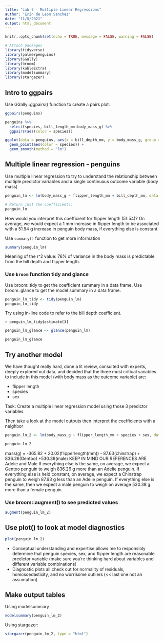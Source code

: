 ```yaml
---
title: "Lab 7 - Multiple Linear Regressions"
author: "Erin de Leon Sanchez"
date: "11/8/2021"
output: html_document
---
```


```r
knitr::opts_chunk$set(echo = TRUE, message = FALSE, warning = FALSE)

# Attach packages
library(tidyverse)
library(palmerpenguins)
library(GGally)
library(broom)
library(kableExtra)
library(modelsummary)
library(stargazer)
```

## Intro to ggpairs

Use GGally::ggpairs() function to create a pairs plot. 

```r
ggpairs(penguins)
```


```r
penguins %>%  
  select(species, bill_length_mm:body_mass_g) %>% 
  ggpairs(aes(color = species))

ggplot(data = penguins, aes(x = bill_depth_mm, y = body_mass_g, group = species)) +
  geom_point(aes(color = species)) +
  geom_smooth(method = "lm")
```

## Multiple linear regression - penguins

Use multiple linear regression to try to understand the relationship between multiple predictor variables and a single continuous outcome variable (body mass). 

```r
penguin_lm <- lm(body_mass_g ~ flipper_length_mm + bill_depth_mm, data = penguins)

# Return just the coefficients:
penguin_lm

```

How would you interpret this coefficient for flipper length (51.54)?
On average, we would expect a 1 mm increase in flipper length to be associated with a 51.54 g increase in penguin body mass, if everything else is constant. 

Use `summary()` function to get more information

```r
summary(penguin_lm)
```

Meaning of the r^2 value: 76% of variance in the body mass is predictable from the bill depth and flipper length.

### Use `broom` function tidy and glance 

Use broom::tidy to get the coefficient summary in a data frame. 
Use broom::glance to get the model summary in a data frame. 

```r
penguin_lm_tidy <- tidy(penguin_lm)
penguin_lm_tidy
```

Try using in-line code to refer to the bill depth coefficient. 

`r penguin_lm_tidy$estimate[3]`

```r
penguin_lm_glance <- glance(penguin_lm)

penguin_lm_glance
```

## Try another model

We have thought really hard, done a lit review, consulted with experts, deeply explored out data, and decided that the three most critical variables to include in this model (with body mass as the outcome variable) are:

- flipper length
- species
- sex

Task: Create a multiple linear regression model using those 3 predictor variables

Then take a look at the model outputs then interpret the coefficients with a neighbor

```r
penguin_lm_2 <- lm(body_mass_g ~ flipper_length_mm + species + sex, data = penguins)

penguin_lm_2
```

mass(g) = -365.82 + 20.02(flipperlength(mm)) - 87.63(chinstrap) + 836.26(Gentoo) +530.38(male)
KEEP IN MIND OUR REFERENCES ARE Adelie and Male
If everything else is the same, on average, we expect a Gentoo penguin to weigh 836.26 g more than an Adelie penguin. 
If everything else is held constant, on average, we expect a Chinstrap penguin to weigh 87.63 g less than an Adelie penguin.
If everything else is the same, then we expect a male penguin to weigh on average 530.38 g more than a female penguin.

### Use broom::augment() to see predicted values

```r
augment(penguin_lm_2)
```

## Use plot() to look at model diagnostics 

```r
plot(penguin_lm_2)
```

- Conceptual understanding and expertise allows me to responsibly determine that penguin species, sex, and flipper length are reasonable predictor variable (make sure you're thinking hard about variables and different variable combinations)
- Diagnostic plots all check out for normality of residuals, homoscedasticity, and no worrisome outliers (<< last one not an assumption)


## Make output tables

Using modelsummary
```r
modelsummary(penguin_lm_2) 
```

Using stargazer:

```r
stargazer(penguin_lm_2, type = "html")
```

